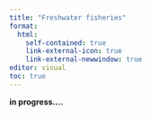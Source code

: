 ```yaml
---
title: "Freshwater fisheries"
format:
  html:
    self-contained: true
    link-external-icon: true
    link-external-newwindow: true
editor: visual
toc: true
---
```


**in progress....**
